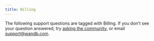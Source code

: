 ```yaml
---
title: Billing
---
```



The following support questions are tagged with Billing. If you don't see your question answered, try [asking the community](https://community.wandb.ai/), or email support@wandb.com.

<KBArticlesList language="ja" kbArticleMap={kbArticleMap} tag="billing"/>

